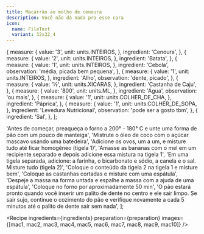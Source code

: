```yaml
---
title: Macarrão ao molho de cenoura
description: Você não dá nada pra esse cara
icon:
  name: FileText
  variant: 32x32_4
---
```




  {
    measure: {
      value: '3',
      unit: units.INTEIROS,
    },
    ingredient: 'Cenoura',
  },
  {
    measure: {
      value: '2',
      unit: units.INTEIROS,
    },
    ingredient: 'Batata',
  },
  {
    measure: {
      value: '1',
      unit: units.INTEIROS,
    },
    ingredient: 'Cebola',
    observation: 'média, picada bem pequena',
  },
  {
    measure: {
      value: '1',
      unit: units.INTEIROS,
    },
    ingredient: 'Alho',
    observation: 'dente, picado',
  },
  {
    measure: {
      value: '½',
      unit: units.XICARAS,
    },
    ingredient: 'Castanha de Caju',
  },
  {
    measure: {
      value: '800',
      unit: units.ML,
    },
    ingredient: 'Água',
    observation: 'ou mais',
  },
  {
    measure: {
      value: '1',
      unit: units.COLHER_DE_CHA,
    },
    ingredient: 'Páprica',
  },
  {
    measure: {
      value: '1',
      unit: units.COLHER_DE_SOPA,
    },
    ingredient: 'Levedura Nutricional',
    observation: 'pode ser a gosto tbm',
  },
  {
    ingredient: 'Sal',
  },
];

  'Antes de começar, preaqueça o forno a 200° - 180° C e unte uma forma de pão com um pouco de manteiga',
  'Mistrute o óleo de coco com o açúcar mascavo usando uma batedeira',
  'Adicione os ovos, um a um, e misture tudo até ficar homogêneo (tigela 1)',
  'Amasse as bananas com o mel em um recipiente separado e depois adicione essa mistura na tigela 1',
  'Em uma tigela separada, adicione: a farinha, o bicarbonato e sódio, a canela e o sal. Misture tudo (tigela 2)',
  'Coloque o conteúdo da tigela 2 na tigela 1 e misture bem',
  'Coloque as castanhas cortadas e misture com uma espátula',
  'Despeje a massa na forma untada e espalhe a massa com a ajuda de uma espátula',
  'Coloque no forno por aproximadamente 50 min',
  'O pão estará pronto quando você inserir um palito de dente no centro e ele sair limpo. Se sair sujo, continue o cozimento do pão e verifique novamente a cada 5 minutos até o palito de dente sair sem nada',
];

<Recipe
  ingredients={ingredients}
  preparation={preparation}
  images={[mac1, mac2, mac3, mac4, mac5, mac6, mac7, mac8, mac9, mac10]}
/>
